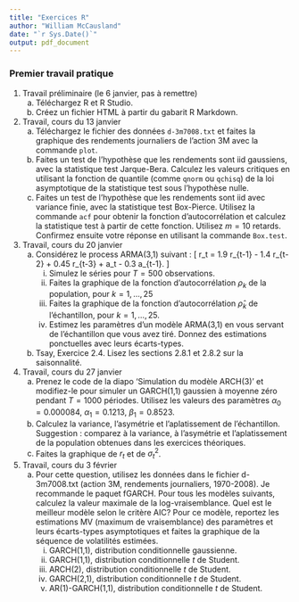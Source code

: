 ```yaml
---
title: "Exercices R"
author: "William McCausland"
date: "`r Sys.Date()`"
output: pdf_document
---
```


### Premier travail pratique

1. Travail préliminaire (le 6 janvier, pas à remettre)
    a. Téléchargez R et R Studio.
    a. Créez un fichier HTML à partir du gabarit R Markdown.

1. Travail, cours du 13 janvier
    a. Téléchargez le fichier des données `d-3m7008.txt` et faites la graphique des rendements journaliers de l'action 3M avec la commande `plot`.
    a. Faites un test de l'hypothèse que les rendements sont iid gaussiens, avec la statistique test Jarque-Bera. Calculez les valeurs critiques en utilisant la fonction de quantile (comme `qnorm` ou `qchisq`) de la loi asymptotique de la statistique test sous l'hypothèse nulle.
    a. Faites un test de l'hypothèse que les rendements sont iid avec variance finie, avec la statistique test Box-Pierce. Utilisez la commande `acf` pour obtenir la fonction d'autocorrélation et calculez la statistique test à partir de cette fonction. Utilisez $m=10$ retards. Confirmez ensuite votre réponse en utilisant la commande `Box.test`.

1. Travail, cours du 20 janvier
    a. Considérez le process ARMA(3,1) suivant :
\[
  r_t = 1.9 r_{t-1} - 1.4 r_{t-2} + 0.45 r_{t-3} + a_t - 0.3 a_{t-1}.
\]
        i. Simulez le séries pour $T=500$ observations.
        i. Faites la graphique de la fonction d'autocorrélation $\rho_k$ de la population, pour $k=1,\ldots,25$
        i. Faites la graphique de la fonction d'autocorrélation $\hat\rho_k$ de l'échantillon, pour $k=1,\ldots,25$.
        i. Estimez les paramètres d'un modèle ARMA(3,1) en vous servant de l'échantillon que vous avez tiré. Donnez des estimations ponctuelles avec leurs écarts-types.
    a. Tsay, Exercice 2.4. Lisez les sections 2.8.1 et 2.8.2 sur la saisonnalité.

1. Travail, cours du 27 janvier
    a. Prenez le code de la diapo 'Simulation du modèle ARCH(3)' et modifiez-le pour simuler un GARCH(1,1) gaussien à moyenne zéro pendant $T=1000$ périodes.
Utilisez les valeurs des paramètres $\alpha_0 = 0.000084$, $\alpha_1 = 0.1213$, $\beta_1 = 0.8523$.
    a. Calculez la variance, l'asymétrie et l'aplatissement de l'échantillon.
Suggestion : comparez à la variance, à l'asymétrie et l’aplatissement de la population obtenues dans les exercices théoriques.
    a. Faites la graphique de $r_t$ et de $\sigma_t^2$. 

1. Travail, cours du 3 février
    a. Pour cette question, utilisez les données dans le fichier d-3m7008.txt (action 3M, rendements journaliers, 1970-2008).
Je recommande le paquet fGARCH.
Pour tous les modèles suivants, calculez la valeur maximale de la log-vraisemblance.
Quel est le meilleur modèle selon le critère AIC?
Pour ce modèle, reportez les estimations MV (maximum de vraisemblance) des paramètres et leurs écarts-types asymptotiques et faites la graphique de la séquence de volatilités estimées.
        i. GARCH(1,1), distribution conditionnelle gaussienne.
        i. GARCH(1,1), distribution conditionnelle $t$ de Student.
        i. ARCH(2), distribution conditionnelle $t$ de Student.
        i. GARCH(2,1), distribution conditionnelle $t$ de Student.
        i. AR(1)-GARCH(1,1), distribution conditionnelle $t$ de Student.
